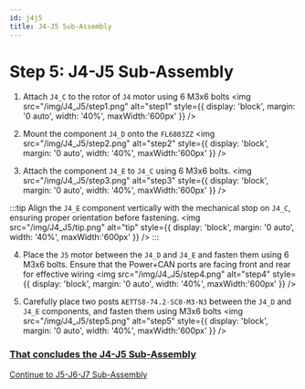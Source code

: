 ```yaml
---
id: j4j5
title: J4-J5 Sub-Assembly
---
```


# Step 5: J4-J5 Sub-Assembly

1. Attach `J4_C` to the rotor of `J4` motor using 6 M3x6 bolts
<img src="/img/J4_J5/step1.png" alt="step1" style={{ display: 'block', margin: '0 auto', width: '40%', maxWidth:'600px' }} />

2. Mount the component `J4_D` onto the `FL6803ZZ` 
<img src="/img/J4_J5/step2.png" alt="step2" style={{ display: 'block', margin: '0 auto', width: '40%', maxWidth:'600px' }} />

3. Attach the component `J4_E` to `J4_C` using 6 M3x6 bolts.
<img src="/img/J4_J5/step3.png" alt="step3" style={{ display: 'block', margin: '0 auto', width: '40%', maxWidth:'600px' }} />

:::tip
Align the `J4_E` component vertically with the mechanical stop on `J4_C`, ensuring proper orientation before fastening.
<img src="/img/J4_J5/tip.png" alt="tip" style={{ display: 'block', margin: '0 auto', width: '40%', maxWidth:'600px' }} />
:::

4. Place the `J5` motor between the `J4_D` and `J4_E` and fasten them using 6 M3x6 bolts. Ensure that the Power+CAN ports are facing front and rear for effective wiring
<img src="/img/J4_J5/step4.png" alt="step4" style={{ display: 'block', margin: '0 auto', width: '40%', maxWidth:'600px' }} />

5. Carefully place two posts `AETTS8-74.2-SC0-M3-N3` between the `J4_D` and `J4_E` components, and fasten them using M3x6 bolts
<img src="/img/J4_J5/step5.png" alt="step5" style={{ display: 'block', margin: '0 auto', width: '40%', maxWidth:'600px' }} />

<h3><u>That concludes the J4-J5 Sub-Assembly</u></h3>

[Continue to J5-J6-J7 Sub-Assembly](./j5j6j7)
